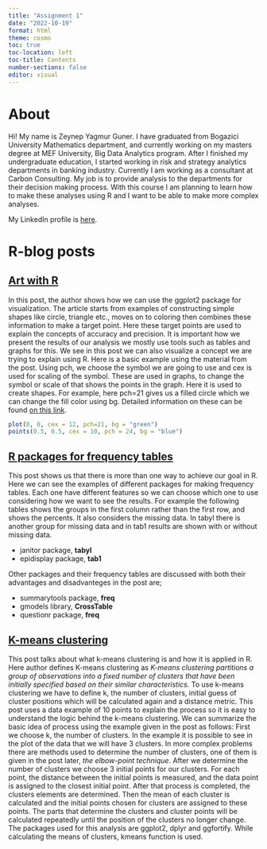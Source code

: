 ```yaml
---
title: "Assignment 1"
date: "2022-10-19"
format: html
theme: cosmo
toc: true
toc-location: left
toc-title: Contents
number-sections: false
editor: visual
---
```


# About

Hi! My name is Zeynep Yagmur Guner. I have graduated from Bogazici University Mathematics department, and currently working on my masters degree at MEF University, Big Data Analytics program. After I finished my undergraduate education, I started working in risk and strategy analytics departments in banking industry. Currently I am working as a consultant at Carbon Consulting. My job is to provide analysis to the departments for their decision making process. With this course I am planning to learn how to make these analyses using R and I want to be able to make more complex analyses.

My LinkedIn profile is [here](https://www.linkedin.com/in/yagmurguner/).

# R-blog posts

## [Art with R](https://blog.devgenius.io/art-with-r-d3534144cc91)

In this post, the author shows how we can use the ggplot2 package for visualization. The article starts from examples of constructing simple shapes like circle, triangle etc., moves on to coloring then combines these information to make a target point. Here these target points are used to explain the concepts of accuracy and precision. It is important how we present the results of our analysis we mostly use tools such as tables and graphs for this. We see in this post we can also visualize a concept we are trying to explain using R. Here is a basic example using the material from the post. Using pch, we choose the symbol we are going to use and cex is used for scaling of the symbol. These are used in graphs, to change the symbol or scale of that shows the points in the graph. Here it is used to create shapes. For example, here pch=21 gives us a filled circle which we can change the fill color using bg. Detailed information on these can be found [on this link](https://www.statmethods.net/advgraphs/parameters.html#:~:text=description,is%2050%25%20smaller%2C%20etc.).

```r
plot(0, 0, cex = 12, pch=21, bg = "green")
points(0.5, 0.5, cex = 10, pch = 24, bg = "blue")
```

## [R packages for frequency tables](https://dabblingwithdata.amedcalf.com/2017/12/20/my-favourite-r-package-for-frequency-tables/)

This post shows us that there is more than one way to achieve our goal in R. Here we can see the examples of different packages for making frequency tables. Each one have different features so we can choose which one to use considering how we want to see the results. For example the following tables shows the groups in the first column rather than the first row, and shows the percents. It also considers the missing data. In tabyl there is another group for missing data and in tab1 results are shown with or without missing data.

-   janitor package, **tabyl**
-   epidisplay package, **tab1**

Other packages and their frequency tables are discussed with both their advantages and disadvanteges in the post are;

-   summarytools package, **freq**
-   gmodels library, **CrossTable**
-   questionr package, **freq**

## [K-means clustering](https://towardsdatascience.com/k-means-clustering-concepts-and-implementation-in-r-for-data-science-32cae6a3ceba)

This post talks about what k-means clustering is and how it is applied in R. Here author defines K-means clustering as *K-means clustering partitions a group of observations into a fixed number of clusters that have been initially specified based on their similar characteristics.* To use k-means clustering we have to define k, the number of clusters, initial guess of cluster positions which will be calculated again and a distance metric. This post uses a data example of 10 points to explain the process so it is easy to understand the logic behind the k-means clustering. We can summarize the basic idea of process using the example given in the post as follows: First we choose k, the number of clusters. In the example it is possible to see in the plot of the data that we will have 3 clusters. In more complex problems there are methods used to determine the number of clusters, one of them is given in the post later, *the elbow-point technique*. After we determine the number of clusters we choose 3 initial points for our clusters. For each point, the distance between the initial points is measured, and the data point is assigned to the closest initial point. After that process is completed, the clusters elements are determined. Then the mean of each cluster is calculated and the initial points chosen for clusters are assigned to these points. The parts that determine the clusters and cluster points will be calculated repeatedly until the position of the clusters no longer change. The packages used for this analysis are ggplot2, dplyr and ggfortify. While calculating the means of clusters, kmeans function is used.
